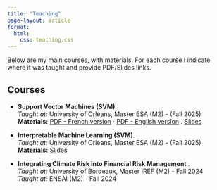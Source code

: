 ```yaml
---
title: "Teaching"
page-layout: article
format:
  html:
    css: teaching.css
---
```


Below are my main courses, with materials. For each course I indicate where it was taught and provide PDF/Slides links.

## Courses

- **Support Vector Machines (SVM)**.  
  *Taught at:* University of Orléans, Master ESA (M2) -  (Fall 2025)  
  **Materials:** [PDF - French version](courses/SVM_Course_fr.pdf){target="_blank" rel="noopener"} · [PDF - English version](courses/SVM_Course_en.pdf){target="_blank" rel="noopener"} . [Slides](slides/Support_Vector_Machines.pdf){target="_blank" rel="noopener"}  <!-- remove if no slides -->
  

- **Interpretable Machine Learning (SVM)**.  
  *Taught at:* University of Orléans, Master ESA (M2) -  (Fall 2025)  
  **Materials:** [Slides](slides/Master ESA 2025 - Interpretable Machine Learning.pdf){target="_blank" rel="noopener"}  <!-- remove if no slides -->

- **Integrating Climate Risk into Financial Risk Management **.  
  *Taught at:* University of Bordeaux, Master IREF (M2) - Fall 2024  
  *Taught at:* ENSAI (M2)  - Fall 2024  
